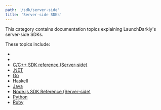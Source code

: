 ```yaml
---
path: '/sdk/server-side'
title: 'Server-side SDKs'
---
```


This category contains documentation topics explaining LaunchDarkly's server-side SDKs.

These topics include:

* [](/sdk/server-side/)
* [](/sdk/server-side/)
* [C/C++ SDK reference (Server-side)](/sdk/server-side/c-c--)
* [.NET](/sdk/server-side/dotnet)
* [Go](/sdk/server-side/go)
* [Haskell](/sdk/server-side/haskell)
* [Java](/sdk/server-side/java)
* [Node.js SDK Reference (Server-side)](/sdk/server-side/node-js)
* [Python](/sdk/server-side/python)
* [Ruby](/sdk/server-side/ruby)